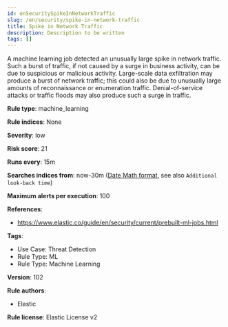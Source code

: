 ```yaml
---
id: enSecuritySpikeInNetworkTraffic
slug: /en/security/spike-in-network-traffic
title: Spike in Network Traffic
description: Description to be written
tags: []
---
```


<div id="spike-in-network-traffic"></div>

A machine learning job detected an unusually large spike in network traffic. Such a burst of traffic, if not caused by a surge in business activity, can be due to suspicious or malicious activity. Large-scale data exfiltration may produce a burst of network traffic; this could also be due to unusually large amounts of reconnaissance or enumeration traffic. Denial-of-service attacks or traffic floods may also produce such a surge in traffic.

**Rule type**: machine_learning

**Rule indices**: None

**Severity**: low

**Risk score**: 21

**Runs every**: 15m

**Searches indices from**: now-30m ([Date Math format](((ref))/common-options.html#date-math), see also <DocLink id="enSecurityRulesUiCreate" section="set-the-rules-schedule">`Additional look-back time`</DocLink>)

**Maximum alerts per execution**: 100

**References**: 

* https://www.elastic.co/guide/en/security/current/prebuilt-ml-jobs.html

**Tags**: 

* Use Case: Threat Detection
* Rule Type: ML
* Rule Type: Machine Learning

**Version**: 102

**Rule authors**: 

* Elastic

**Rule license**: Elastic License v2

